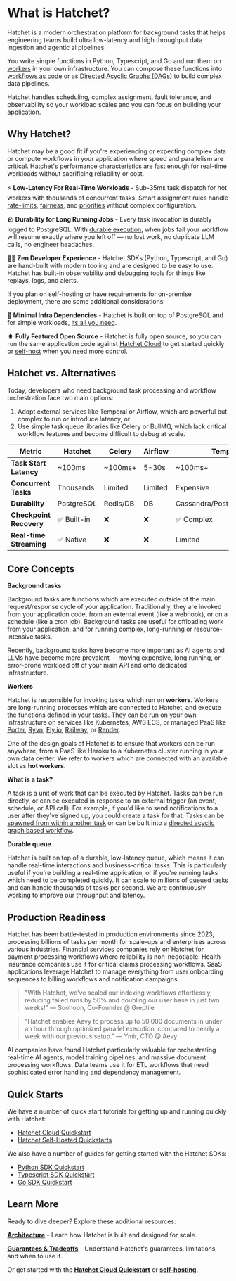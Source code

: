 
# What is Hatchet?

Hatchet is a modern orchestration platform for background tasks that helps engineering teams build ultra low-latency and high throughput data ingestion and agentic ai pipelines.

You write simple functions in Python, Typescript, and Go and run them on [workers](./workers.mdx) in your own infrastructure. You can compose these functions into [workflows as code](./child-spawning.mdx) or as [Directed Acyclic Graphs (DAGs)](./dags.mdx) to build complex data pipelines.

Hatchet handles scheduling, complex assignment, fault tolerance, and observability so your workload scales and you can focus on building your application.

## Why Hatchet?

Hatchet may be a good fit if you're experiencing or expecting complex data or compute workflows in your application where speed and parallelism are critical. Hatchet's performance characteristics are fast enough for real-time workloads without sacrificing reliability or cost.

⚡️ **Low-Latency For Real-Time Workloads** - Sub-35ms task dispatch for hot workers with thousands of concurrent tasks. Smart assignment rules handle [rate-limits](./rate-limits.mdx), [fairness](./concurrency.mdx), and [priorities](./priority.mdx) without complex configuration.

🪨 **Durability for Long Running Jobs** - Every task invocation is durably logged to PostgreSQL. With [durable execution](./durable-execution.mdx), when jobs fail your workflow will resume exactly where you left off — no lost work, no duplicate LLM calls, no engineer headaches.

🧘‍♂️ **Zen Developer Experience** - Hatchet SDKs (Python, Typescript, and Go) are hand-built with modern tooling and are designed to be easy to use. Hatchet has built-in observability and debugging tools for things like replays, logs, and alerts.

If you plan on self-hosting or have requirements for on-premise deployment, there are some additional considerations:

🐘 **Minimal Infra Dependencies** - Hatchet is built on top of PostgreSQL and for simple workloads, [its all you need](./self-hosting/hatchet-lite.mdx).

⬆️ **Fully Featured Open Source** - Hatchet is fully open source, so you can run the same application code against [Hatchet Cloud](https://cloud.onhatchet.run) to get started quickly or [self-host](./self-hosting.mdx) when you need more control.


## Hatchet vs. Alternatives

Today, developers who need background task processing and workflow orchestration face two main options:

1. Adopt external services like Temporal or Airflow, which are powerful but complex to run or introduce latency, or
2. Use simple task queue libraries like Celery or BullMQ, which lack critical workflow features and become difficult to debug at scale.

| Metric | Hatchet | Celery | Airflow | Temporal |
|--------|---------|--------|---------|----------|
| **Task Start Latency** | ~100ms | ~100ms+ | 5-30s | ~100ms+ |
| **Concurrent Tasks** | Thousands | Limited | Limited | Expensive |
| **Durability** | PostgreSQL | Redis/DB | DB | Cassandra/PostgreSQL/MySQL |
| **Checkpoint Recovery** | ✅ Built-in | ❌ | ❌ | ✅ Complex |
| **Real-time Streaming** | ✅ Native | ❌ | ❌ | Limited |


## Core Concepts

**Background tasks**

Background tasks are functions which are executed outside of the main request/response cycle of your application. Traditionally, they are invoked from your application code, from an external event (like a webhook), or on a schedule (like a cron job). Background tasks are useful for offloading work from your application, and for running complex, long-running or resource-intensive tasks.

Recently, background tasks have become more important as AI agents and LLMs have become more prevalent -- moving expensive, long running, or error-prone workload off of your main API and onto dedicated infrastructure.

**Workers**

Hatchet is responsible for invoking tasks which run on **workers**. Workers are long-running processes which are connected to Hatchet, and execute the functions defined in your tasks. They can be run on your own infrastructure on services like Kubernetes, AWS ECS, or managed PaaS like [Porter](https://porter.run), [Ryvn](https://ryvn.ai), [Fly.io](https://fly.io), [Railway](https://railway.com), or [Render](https://render.com).

One of the design goals of Hatchet is to ensure that workers can be run anywhere, from a PaaS like Heroku to a Kubernetes cluster running in your own data center. We refer to workers which are connected with an available slot as **hot workers**.

**What is a task?**

A task is a unit of work that can be executed by Hatchet. Tasks can be run directly, or can be executed in response to an external trigger (an event, schedule, or API call). For example, if you'd like to send notifications to a user after they've signed up, you could create a task for that. Tasks can be [spawned from within another task](./child-spawning.mdx) or can be built into a [directed acyclic graph based workflow](./dags.mdx).

**Durable queue**

Hatchet is built on top of a durable, low-latency queue, which means it can handle real-time interactions and business-critical tasks. This is particularly useful if you're building a real-time application, or if you're running tasks which need to be completed quickly. It can scale to millions of queued tasks and can handle thousands of tasks per second. We are continuously working to improve our throughput and latency.

## Production Readiness

Hatchet has been battle-tested in production environments since 2023, processing billions of tasks per month for scale-ups and enterprises across various industries. Financial services companies rely on Hatchet for payment processing workflows where reliability is non-negotiable. Health insurance companies use it for critical claims processing workflows. SaaS applications leverage Hatchet to manage everything from user onboarding sequences to billing workflows and notification campaigns.

> "With Hatchet, we've scaled our indexing workflows effortlessly, reducing failed runs by 50% and doubling our user base in just two weeks!"
> — Soohoon, Co-Founder @ Greptile


> "Hatchet enables Aevy to process up to 50,000 documents in under an hour through optimized parallel execution, compared to nearly a week with our previous setup."
> — Ymir, CTO @ Aevy

AI companies have found Hatchet particularly valuable for orchestrating real-time AI agents, model training pipelines, and massive document processing workflows. Data teams use it for ETL workflows that need sophisticated error handling and dependency management.

## Quick Starts

We have a number of quick start tutorials for getting up and running quickly with Hatchet:

- [Hatchet Cloud Quickstart](./hatchet-cloud-quickstart.mdx)
- [Hatchet Self-Hosted Quickstarts](./self-hosting.mdx)

We also have a number of guides for getting started with the Hatchet SDKs:

- [Python SDK Quickstart](https://github.com/hatchet-dev/hatchet-python-quickstart)
- [Typescript SDK Quickstart](https://github.com/hatchet-dev/hatchet-typescript-quickstart)
- [Go SDK Quickstart](https://github.com/hatchet-dev/hatchet-go-quickstart)

## Learn More

Ready to dive deeper? Explore these additional resources:

**[Architecture](./architecture.mdx)** - Learn how Hatchet is built and designed for scale.

**[Guarantees & Tradeoffs](./guarantees-and-tradeoffs.mdx)** - Understand Hatchet's guarantees, limitations, and when to use it.

Or get started with the **[Hatchet Cloud Quickstart](./hatchet-cloud-quickstart.mdx)** or **[self-hosting](./self-hosting.mdx)**.
